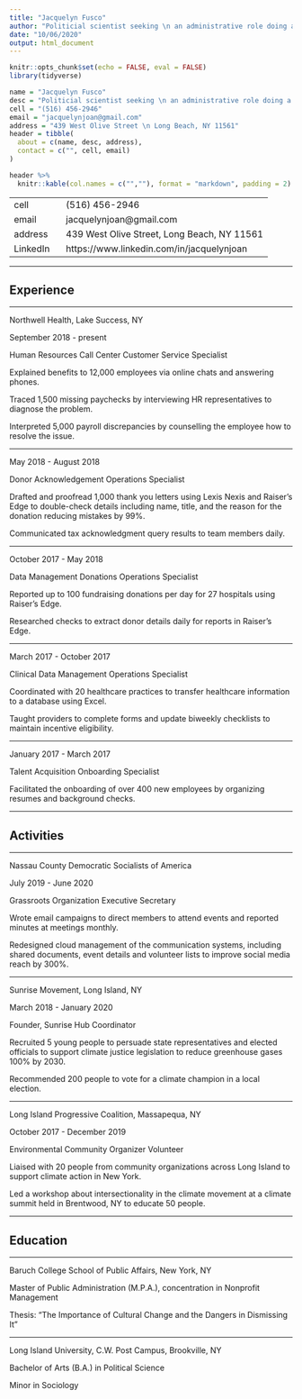 ```yaml
---
title: "Jacquelyn Fusco"
author: "Politicial scientist seeking \n an administrative role doing a public service \n in the nonprofit sector"
date: "10/06/2020"
output: html_document
---
```


```r
knitr::opts_chunk$set(echo = FALSE, eval = FALSE)
library(tidyverse)
```

```r
name = "Jacquelyn Fusco"
desc = "Politicial scientist seeking \n an administrative role doing a public service \n in the nonprofit sector"
cell = "(516) 456-2946"
email = "jacquelynjoan@gmail.com"
address = "439 West Olive Street \n Long Beach, NY 11561"
header = tibble(
  about = c(name, desc, address),
  contact = c("", cell, email)
)
```

```r
header %>% 
  knitr::kable(col.names = c("",""), format = "markdown", padding = 2)
```


|         |              |
| ------  | ------------ |
| cell    |$~~$ (516) 456-2946 |
| email   |$~~$ jacquelynjoan@gmail.com |
| address |$~~$ 439 West Olive Street, Long Beach, NY 11561 |
| LinkedIn |$~~$ https://www.linkedin.com/in/jacquelynjoan

***

## Experience

***
Northwell Health, Lake Success, NY

September 2018 - present

Human Resources Call Center Customer Service Specialist

Explained benefits to 12,000 employees via online chats and answering phones.

Traced 1,500 missing paychecks by interviewing HR representatives to diagnose the problem.

Interpreted 5,000 payroll discrepancies by counselling the employee how to resolve the issue.

***

May 2018 - August 2018

Donor Acknowledgement Operations Specialist

Drafted and proofread 1,000 thank you letters using Lexis Nexis and Raiser’s Edge to double-check details including name, title, and the reason for the donation reducing mistakes by 99%.

Communicated tax acknowledgment query results to team members daily.

***

October 2017 - May 2018

Data Management Donations Operations Specialist

Reported up to 100 fundraising donations per day for 27 hospitals using Raiser’s Edge.

Researched checks to extract donor details daily for reports in Raiser’s Edge.

***

March 2017 - October 2017

Clinical Data Management Operations Specialist

Coordinated with 20 healthcare practices to transfer healthcare information to a database using Excel.

Taught providers to complete forms and update biweekly checklists to maintain incentive eligibility.

***

January 2017 - March 2017

Talent Acquisition Onboarding Specialist

Facilitated the onboarding of over 400 new employees by organizing resumes and background checks.

***

## Activities

***

Nassau County Democratic Socialists of America

July 2019 - June 2020

Grassroots Organization Executive Secretary

Wrote email campaigns to direct members to attend events and reported minutes at meetings monthly.

Redesigned cloud management of the communication systems, including shared documents, event details and volunteer lists to improve social media reach by 300%.

***

Sunrise Movement, Long Island, NY				  	  	 

March 2018 - January 2020

Founder, Sunrise Hub Coordinator

Recruited 5 young people to persuade state representatives and elected officials to support climate justice legislation to reduce greenhouse gases 100% by 2030.

Recommended 200 people to vote for a climate champion in a local election.

***

Long Island Progressive Coalition, Massapequa, NY	        	        	        

October 2017 - December 2019

Environmental Community Organizer Volunteer

Liaised with 20 people from community organizations across Long Island to support climate action in New York. 

Led a workshop about intersectionality in the climate movement at a climate summit held in Brentwood, NY to educate 50 people.

***

## Education

***

Baruch College School of Public Affairs, New York, NY

Master of Public Administration (M.P.A.), concentration in Nonprofit Management

Thesis: “The Importance of Cultural Change and the Dangers in Dismissing It”

***

Long Island University, C.W. Post Campus, Brookville, NY

Bachelor of Arts (B.A.) in Political Science

Minor in Sociology
